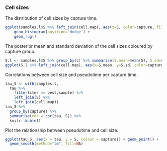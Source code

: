### Cell sizes

The distribution of cell sizes by capture time.
```r
ggplot(samples.l$S %>% left_join(cell.map), aes(x=S, color=capture, fill=capture)) +
    geom_histogram(position='dodge') +
    geom_rug()
```

The posterior mean and standard deviation of the cell sizes coloured by capture group.
```r
S.l <- samples.l$S %>% group_by(c) %>% summarise(S.mean=mean(S), S.sd=sd(S))
ggplot(S.l %>% left_join(cell.map), aes(x=S.mean, y=S.sd, color=capture)) + geom_point()
```

Correlations between cell size and pseudotime per capture time.
```r
tau_S <- with(samples.l,
  tau %>%
    filter(iter == best.sample) %>%
    left_join(S) %>%
    left_join(cell.map))
tau_S %>%
  group_by(capture) %>%
  summarise(cor = cor(tau, S)) %>%
  knitr::kable()
```

Plot the relationship between pseudotime and cell size.
```r
ggplot(tau_S, aes(x = tau, y = S, colour = capture)) + geom_point() +
  geom_smooth(method="lm", fill=NA)
```
